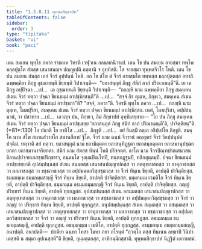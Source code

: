 ```yaml
---
title: "1.5.8.11 ทุพฺพลสิกฺขาปท"
tableOfContents: false
sidebar:
  order: 3
type: "tipitaka"
basket: "vi"
book: "paci"
---
```



<DynamicBreadcrumb />

<Division number="484" book="paci">

<Paragraph number="1420" book="paci">
เตน สมเยน พุทฺโธ ภควา ราชคเห วิหรติ เวฬุวเน กลนฺทกนิวาเป. เตน โข ปน สมเยน อายสฺมา ทพฺโพ มลฺลปุตฺโต สํฆสฺส เสนาสนญฺจ ปญฺญเปติ ภตฺตานิ จ อุทฺทิสติ. โส จายสฺมา ทุพฺพลจีวโร โหติ. เตน โข ปน สมเยน สํฆสฺส เอกํ จีวรํ อุปฺปนฺนํ โหติ. อถ โข สํโฆ ตํ จีวรํ อายสฺมโต ทพฺพสฺส มลฺลปุตฺตสฺส อทาสิ. ฉพฺพคฺคิยา ภิกฺขู อุชฺฌายนฺติ ขิยฺยนฺติ วิปาเจนฺติ—  “ยถาสนฺถุตํ ภิกฺขู สํฆิกํ ลาภํ ปริณาเมนฺตี”ติ.
</Paragraph>

<Paragraph number="1421" book="paci">
เย เต ภิกฺขู อปฺปิจฺฉา …เป…  เต อุชฺฌายนฺติ ขิยฺยนฺติ วิปาเจนฺติ—  “กถญฺหิ นาม ฉพฺพคฺคิยา ภิกฺขู สมคฺเคน สํเฆน จีวรํ ทตฺวา ปจฺฉา ขียนธมฺมํ อาปชฺชิสฺสนฺตี”ติ …เป…  “สจฺจํ กิร ตุมฺเห, ภิกฺขเว, สมคฺเคน สํเฆน จีวรํ ทตฺวา ปจฺฉา ขียนธมฺมํ อาปชฺชถา”ติ? “สจฺจํ, ภควา”ติ. วิครหิ พุทฺโธ ภควา …เป…  กถญฺหิ นาม ตุมฺเห, โมฆปุริสา, สมคฺเคน สํเฆน จีวรํ ทตฺวา ปจฺฉา ขียนธมฺมํ อาปชฺชิสฺสถ. เนตํ, โมฆปุริสา, อปฺปสนฺนานํ, วา ปสาทาย …เป…  เอวญฺจ ปน, ภิกฺขเว, อิมํ สิกฺขาปทํ อุทฺทิเสยฺยาถ—
</Paragraph>

</Division>
<Division number="485" book="paci">

<Paragraph number="1422" book="paci">
<Emphasis>“โย ปน ภิกฺขุ สมคฺเคน สํเฆน จีวรํ ทตฺวา ปจฺฉา ขียนธมฺมํ อาปชฺเชยฺย ‘ยถาสนฺถุตํ ภิกฺขู สํฆิกํ ลาภํ ปริณาเมนฺตี’ติ, ปาจิตฺติยนฺ”</Emphasis>ติ. (*81*:<Emphasis>130</Emphasis>)
</Paragraph>

</Division>
<Division number="486" book="paci">

<Paragraph number="1423" book="paci">
<Emphasis>โย ปนา</Emphasis>ติ โย ยาทิโส …เป…  <Emphasis>ภิกฺขู</Emphasis>ติ …เป…  อยํ อิมสฺมิํ อตฺเถ อธิปฺเปโต ภิกฺขูติ.
</Paragraph>

<Paragraph number="1424" book="paci">
<Emphasis>สมคฺโค</Emphasis> นาม สํโฆ สมานสํวาสโก สมานสีมายํ ฐิโต.
</Paragraph>

<Paragraph number="1425" book="paci">
<Emphasis>จีวรํ</Emphasis> นาม ฉนฺนํ จีวรานํ อญฺญตรํ จีวรํ วิกปฺปนุปคํ ปจฺฉิมํ.
</Paragraph>

<Paragraph number="1426" book="paci">
<Emphasis>ทตฺวา</Emphasis>ติ สยํ ทตฺวา.
</Paragraph>

<Paragraph number="1427" book="paci">
<Emphasis>ยถาสนฺถุตํ</Emphasis> นาม ยถามิตฺตตา ยถาสนฺทิฏฺฐตา ยถาสมฺภตฺตตา ยถาสมานุปชฺฌายกตา ยถาสมานาจริยกตา.
</Paragraph>

<Paragraph number="1428" book="paci">
<Emphasis>สํฆิกํ</Emphasis> นาม สํฆสฺส ทินฺนํ โหติ ปริจฺจตฺตํ.
</Paragraph>

<Paragraph number="1429" book="paci">
<Emphasis>ลาโภ</Emphasis> นาม จีวรปิณฺฑปาตเสนาสนคิลานปฺปจฺจยเภสชฺชปริกฺขารา, อนฺตมโส จุณฺณปิณฺโฑปิ, ทนฺตกฏฺฐมฺปิ, ทสิกสุตฺตมฺปิ.
</Paragraph>

<Paragraph number="1430" book="paci">
<Emphasis>ปจฺฉา ขียนธมฺมํ อาปชฺเชยฺยา</Emphasis>ติ อุปสมฺปนฺนสฺส สํเฆน สมฺมตสฺส เสนาสนปญฺญาปกสฺส วา ภตฺตุทฺเทสกสฺส วา ยาคุภาชกสฺส วา ผลภาชกสฺส วา ขชฺชภาชกสฺส วา อปฺปมตฺตกวิสฺสชฺชกสฺส วา จีวรํ ทินฺเน ขิยฺยติ, อาปตฺติ ปาจิตฺติยสฺส.
</Paragraph>

</Division>
<Division number="487" book="paci">

<Paragraph number="1431" book="paci">
ธมฺมกมฺเม ธมฺมกมฺมสญฺญี จีวรํ ทินฺเน ขิยฺยติ, อาปตฺติ ปาจิตฺติยสฺส. ธมฺมกมฺเม เวมติโก จีวรํ ทินฺเน ขิยฺยติ, อาปตฺติ ปาจิตฺติยสฺส. ธมฺมกมฺเม อธมฺมกมฺมสญฺญี จีวรํ ทินฺเน ขิยฺยติ, อาปตฺติ ปาจิตฺติยสฺส.
</Paragraph>

<Paragraph number="1432" book="paci">
อญฺญํ ปริกฺขารํ ทินฺเน ขิยฺยติ, อาปตฺติ ทุกฺกฏสฺส. อุปสมฺปนฺนสฺส สํเฆน อสมฺมตสฺส เสนาสนปญฺญาปกสฺส วา ภตฺตุทฺเทสกสฺส วา ยาคุภาชกสฺส วา ผลภาชกสฺส วา ขชฺชภาชกสฺส วา อปฺปมตฺตกวิสฺสชฺชกสฺส วา จีวรํ วา อญฺญํ วา ปริกฺขารํ ทินฺเน ขิยฺยติ, อาปตฺติ ทุกฺกฏสฺส. อนุปสมฺปนฺนสฺส สํเฆน สมฺมตสฺส วา อสมฺมตสฺส วา เสนาสนปญฺญาปกสฺส วา ภตฺตุทฺเทสกสฺส วา ยาคุภาชกสฺส วา ผลภาชกสฺส วา ขชฺชภาชกสฺส วา อปฺปมตฺตกวิสฺสชฺชกสฺส วา จีวรํ วา อญฺญํ วา ปริกฺขารํ ทินฺเน ขิยฺยติ, อาปตฺติ ทุกฺกฏสฺส. อธมฺมกมฺเม ธมฺมกมฺมสญฺญี, อาปตฺติ ทุกฺกฏสฺส. อธมฺมกมฺเม เวมติโก, อาปตฺติ ทุกฺกฏสฺส. อธมฺมกมฺเม อธมฺมกมฺมสญฺญี, อนาปตฺติ.
</Paragraph>

</Division>
<Division number="488" book="paci">

<Paragraph number="1433" book="paci">
อนาปตฺติ—  ปกติยา ฉนฺทา โทสา โมหา ภยา กโรนฺตํ “กฺวตฺโถ ตสฺส ทินฺเนน ลทฺธาปิ วินิปาเตสฺสติ น สมฺมา อุปเนสฺสตี”ติ ขิยฺยติ, อุมฺมตฺตกสฺส, อาทิกมฺมิกสฺสาติ.

</Paragraph>
</Division>

<Paragraph number="1434" type="center" book="paci">
ทุพฺพลสิกฺขาปทํ นิฏฺฐิตํ เอกาทสมํ.
</Paragraph>